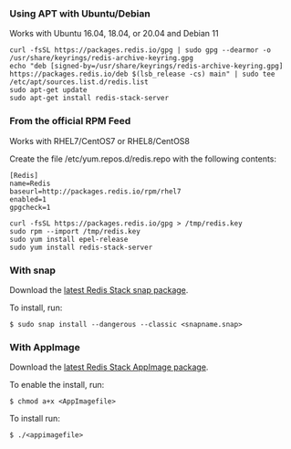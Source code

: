 

### Using APT with Ubuntu/Debian

Works with Ubuntu 16.04, 18.04, or 20.04 and Debian 11

```shell
curl -fsSL https://packages.redis.io/gpg | sudo gpg --dearmor -o /usr/share/keyrings/redis-archive-keyring.gpg
echo "deb [signed-by=/usr/share/keyrings/redis-archive-keyring.gpg] https://packages.redis.io/deb $(lsb_release -cs) main" | sudo tee /etc/apt/sources.list.d/redis.list
sudo apt-get update
sudo apt-get install redis-stack-server
```

### From the official RPM Feed

Works with RHEL7/CentOS7 or RHEL8/CentOS8

Create the file /etc/yum.repos.d/redis.repo with the following contents:

```
[Redis]
name=Redis
baseurl=http://packages.redis.io/rpm/rhel7
enabled=1
gpgcheck=1
```

```shell
curl -fsSL https://packages.redis.io/gpg > /tmp/redis.key
sudo rpm --import /tmp/redis.key
sudo yum install epel-release
sudo yum install redis-stack-server
```

### With snap

Download the [latest Redis Stack snap package](https://redis.io/download/#redis-stack-downloads).

To install, run:

```shell
$ sudo snap install --dangerous --classic <snapname.snap>
```

### With AppImage

Download the [latest Redis Stack AppImage package](https://redis.io/download/#redis-stack-downloads).

To enable the install, run:

```shell
$ chmod a+x <AppImagefile>
```

To install run:

```shell
$ ./<appimagefile>
```
